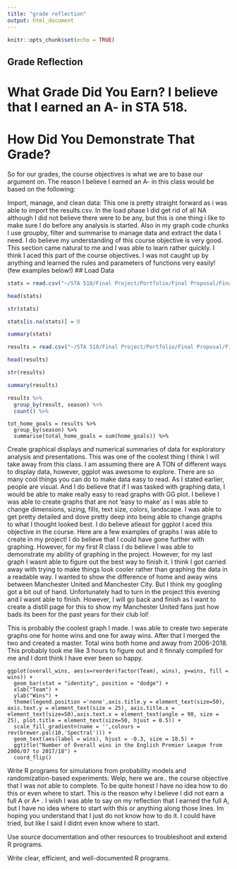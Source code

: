 ```yaml
---
title: "grade reflection"
output: html_document
---
```


```r
knitr::opts_chunk$set(echo = TRUE)
```

## Grade Reflection

# What Grade Did You Earn? I believe that I earned an A- in STA 518.

# How Did You Demonstrate That Grade? 
So for our grades, the course objectives is what we are to base our argument on. The reason I believe I earned an A- in this class would be based on the following:

Import, manage, and clean data: This one is pretty straight forward as i was able to import the results.csv. In the load phase I did get rid of all NA although I did not believe there were to be any, but this is one thing i like to make sure I do before any analysis is started. Also in my graph code chunks I use groupby, filter and summarise to manage data and extract the data I need. I do believe my understanding of this course objective is very good. This section came natural to me and I was able to learn rather quickly. I think I aced this part of the course objectives. I was not caught up by anything and learned the rules and parameters of functions very easily! (few examples below!)
## Load Data

```r

stats = read.csv("~/STA 518/Final Project/Portfolio/Final Proposal/Final Draft Portfolio/results.csv")

head(stats)

str(stats)

stats[is.na(stats)] = 0

summary(stats)

results = read.csv("~/STA 518/Final Project/Portfolio/Final Proposal/Final Draft Portfolio/results.csv")

head(results)

str(results)

summary(results)
```
```r

results %>%
  group_by(result, season) %>%
  count() %>%
```
```
tot_home_goals = results %>%
  group_by(season) %>%
  summarise(total_home_goals = sum(home_goals)) %>%
```
Create graphical displays and numerical summaries of data for exploratory analysis and presentations.
This was one of the coolest thing I think I will take away from this class. I am assuming there are A TON of different ways to display data, however, ggplot was awesome to explore. There are so many cool things you can do to make data easy to read. As I stated earlier, people are visual. And I do believe that if I was tasked with graphing data, I would be able to make really easy to read graphs with GG plot. I believe I was able to create graphs that are not 'easy to make' as I was able to change dimensions, sizing, fills, text size, colors, landscape. I was able to get pretty detailed and dove pretty deep into being able to change graphs to what I thought looked best. I do believe atleast for ggplot I aced this objective in the course. Here are a few examples of graphs I was able to create in my project! I do believe that I could have gone further with graphing. However, for my first R class I do believe I was able to demonstrate my ability of graphing in the project. However, for my last graph I wasnt able to figure out the best way to finish it. I think I got carried away with trying to make things look cooler rather than graphing the data in a readable way. I wanted to show the difference of home and away wins between Manchester United and Manchester City. But I think my googling got a bit out of hand. Unfortunately had to turn in the project this evening and I wasnt able to finish. However, I will go back and finish as I want to create a distill page for this to show my Manchester United fans just how bads its been for the past years for their club lol!

This is probably the coolest graph I made. I was able to create two seperate graphs one for home wins and one for away wins. After that I merged the two and created a master. Total wins both home and away from 2006-2018. This probably took me like 3 hours to figure out and it finnaly compiled for me and I dont think I have ever been so happy.
```
ggplot(overall_wins, aes(x=reorder(factor(Team), wins), y=wins, fill = wins)) + 
  geom_bar(stat = "identity", position = "dodge") + 
  xlab("Team") + 
  ylab("Wins") + 
  theme(legend.position ='none',axis.title.y = element_text(size=50), axis.text.y = element_text(size = 25), axis.title.x = element_text(size=50),axis.text.x = element_text(angle = 90, size = 25), plot.title = element_text(size=50, hjust = 0.5)) +
  scale_fill_gradientn(name = '',colours = rev(brewer.pal(10,'Spectral'))) +
  geom_text(aes(label = wins), hjust = -0.3, size = 10.5) +
  ggtitle("Number of Overall wins in the English Premier League from 2006/07 to 2017/18") +
  coord_flip()
```

Write R programs for simulations from probability models and randomization-based experiments: Welp, here we are.. the course objective that I was not able to complete. To be quite honest I have no idea how to do this or even where to start. This is the reason why I believe I did not earn a full A or A+ . I wish I was able to say on my reflection that I earned the full A, but I have no idea where to start with this or anything along those lines. Im hoping you understand that I just do not know how to do it. I could have tried, but like I said I didnt even know where to start. 

Use source documentation and other resources to troubleshoot and extend R programs.

Write clear, efficient, and well-documented R programs.